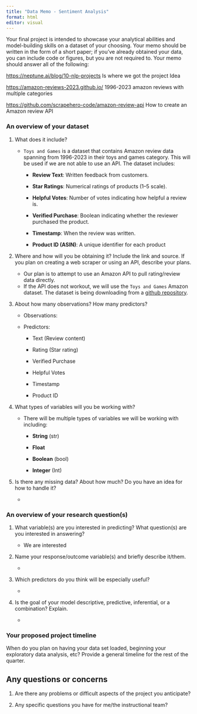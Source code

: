 ```yaml
---
title: "Data Memo - Sentiment Analysis"
format: html
editor: visual
---
```


Your final project is intended to showcase your analytical abilities and model-building skills on a dataset of your choosing. Your memo should be written in the form of a short paper; if you've already obtained your data, you can include code or figures, but you are not required to. Your memo should answer all of the following:

<https://neptune.ai/blog/10-nlp-projects> Is where we got the project Idea

<https://amazon-reviews-2023.github.io/> 1996-2023 amazon reviews with multiple categories

<https://github.com/scrapehero-code/amazon-review-api> How to create an Amazon review API

### **An overview of your dataset**

1.  What does it include?

    -   `Toys and Games` is a dataset that contains Amazon review data spanning from 1996-2023 in their toys and games category. This will be used if we are not able to use an API. The dataset includes:

        -   **Review Text**: Written feedback from customers.

        -   **Star Ratings**: Numerical ratings of products (1–5 scale).

        -   **Helpful Votes**: Number of votes indicating how helpful a review is.

        -   **Verified Purchase**: Boolean indicating whether the reviewer purchased the product.

        -   **Timestamp**: When the review was written.

        -   **Product ID (ASIN)**: A unique identifier for each product

2.  Where and how will you be obtaining it? Include the link and source. If you plan on creating a web scraper or using an API, describe your plans.

    -   Our plan is to attempt to use an Amazon API to pull rating/review data directly.
    -   If the API does not workout, we will use the `Toys and Games` Amazon dataset. The dataset is being downloading from a [github repository](https://amazon-reviews-2023.github.io/).

3.  About how many observations? How many predictors?

    -   Observations:

    -   Predictors:

        -   Text (Review content)

        -   Rating (Star rating)

        -   Verified Purchase

        -   Helpful Votes

        -   Timestamp

        -   Product ID

4.  What types of variables will you be working with?

    -   There will be multiple types of variables we will be working with including:

        -   **String** (str)

        -   **Float**

        -   **Boolean** (bool)

        -   **Integer** (Int)

5.  Is there any missing data? About how much? Do you have an idea for how to handle it?

    -   

### **An overview of your research question(s)**

1.  What variable(s) are you interested in predicting? What question(s) are you interested in answering?

    -   We are interested

2.  Name your response/outcome variable(s) and briefly describe it/them.

    -   

3.  Which predictors do you think will be especially useful?

    -   

4.  Is the goal of your model descriptive, predictive, inferential, or a combination? Explain.

    -   

### **Your proposed project timeline**

When do you plan on having your data set loaded, beginning your exploratory data analysis, etc? Provide a general timeline for the rest of the quarter.

## **Any questions or concerns**

1.  Are there any problems or difficult aspects of the project you anticipate?

2.  Any specific questions you have for me/the instructional team?
